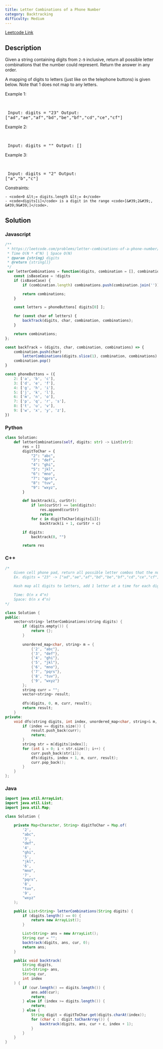 ```yaml
---
title: Letter Combinations of a Phone Number
category: Backtracking
difficulty: Medium
---
```


<Callout>

[Leetcode Link](https://leetcode.com/problems/letter-combinations-of-a-phone-number)

</Callout>

## Description
Given a string containing digits from <code>2-9</code> inclusive, return all possible letter combinations that the number could represent. Return the answer in any order.

A mapping of digits to letters (just like on the telephone buttons) is given below. Note that 1 does not map to any letters.
<Image alt="" src="https://assets.leetcode.com/uploads/2022/03/15/1200px-telephone-keypad2svg.png" width={300} height={243} />
 
Example 1:

<br /><pre className="overflow-x-auto">
Input: digits = &quot;23&quot;
Output: [&quot;ad&quot;,&quot;ae&quot;,&quot;af&quot;,&quot;bd&quot;,&quot;be&quot;,&quot;bf&quot;,&quot;cd&quot;,&quot;ce&quot;,&quot;cf&quot;]
</pre>

Example 2:

<br /><pre className="overflow-x-auto">
Input: digits = &quot;&quot;
Output: []
</pre>

Example 3:

<br /><pre className="overflow-x-auto">
Input: digits = &quot;2&quot;
Output: [&quot;a&quot;,&quot;b&quot;,&quot;c&quot;]
</pre>

 
Constraints:


	- <code>0 &lt;= digits.length &lt;= 4</code>
	- <code>digits[i]</code> is a digit in the range <code>[&#39;2&#39;, &#39;9&#39;]</code>.



## Solution

### Javascript
```javascript
/**
 * https://leetcode.com/problems/letter-combinations-of-a-phone-number/
 * Time O(N * 4^N) | Space O(N)
 * @param {string} digits
 * @return {string[]}
 */
 var letterCombinations = function(digits, combination = [], combinations = []) {
    const isBaseCase = !digits
    if (isBaseCase) {
        if (combination.length) combinations.push(combination.join(''))

        return combinations;
    }

    const letters = phoneButtons[ digits[0] ];

    for (const char of letters) {
        backTrack(digits, char, combination, combinations);
    }

    return combinations;
};

const backTrack = (digits, char, combination, combinations) => {
    combination.push(char)
        letterCombinations(digits.slice(1), combination, combinations)
    combination.pop()
}

const phoneButtons = ({
    2: ['a', 'b', 'c'],
    3: ['d', 'e', 'f'],
    4: ['g', 'h', 'i'],
    5: ['j', 'k', 'l'],
    6: ['m', 'n', 'o'],
    7: ['p', 'q', 'r', 's'],
    8: ['t', 'u', 'v'],
    9: ['w', 'x', 'y', 'z'],
})

```
### Python
```python
class Solution:
    def letterCombinations(self, digits: str) -> List[str]:
        res = []
        digitToChar = {
            "2": "abc",
            "3": "def",
            "4": "ghi",
            "5": "jkl",
            "6": "mno",
            "7": "qprs",
            "8": "tuv",
            "9": "wxyz",
        }

        def backtrack(i, curStr):
            if len(curStr) == len(digits):
                res.append(curStr)
                return
            for c in digitToChar[digits[i]]:
                backtrack(i + 1, curStr + c)

        if digits:
            backtrack(0, "")

        return res

```
### C++
```cpp
/*
    Given cell phone pad, return all possible letter combos that the number could represent
    Ex. digits = "23" -> ["ad","ae","af","bd","be","bf","cd","ce","cf"]

    Hash map all digits to letters, add 1 letter at a time for each digit, then backtrack undo

    Time: O(n x 4^n)
    Space: O(n x 4^n)
*/

class Solution {
public:
    vector<string> letterCombinations(string digits) {
        if (digits.empty()) {
            return {};
        }
        
        unordered_map<char, string> m = {
            {'2', "abc"},
            {'3', "def"},
            {'4', "ghi"},
            {'5', "jkl"},
            {'6', "mno"},
            {'7', "pqrs"},
            {'8', "tuv"},
            {'9', "wxyz"}
        };
        string curr = "";
        vector<string> result;
        
        dfs(digits, 0, m, curr, result);
        return result;
    }
private:
    void dfs(string digits, int index, unordered_map<char, string>& m, string& curr, vector<string>& result) {
        if (index == digits.size()) {
            result.push_back(curr);
            return;
        }
        string str = m[digits[index]];
        for (int i = 0; i < str.size(); i++) {
            curr.push_back(str[i]);
            dfs(digits, index + 1, m, curr, result);
            curr.pop_back();
        }
    }
};

```
### Java
```java
import java.util.ArrayList;
import java.util.List;
import java.util.Map;

class Solution {

    private Map<Character, String> digitToChar = Map.of(
        '2',
        "abc",
        '3',
        "def",
        '4',
        "ghi",
        '5',
        "jkl",
        '6',
        "mno",
        '7',
        "pqrs",
        '8',
        "tuv",
        '9',
        "wxyz"
    );

    public List<String> letterCombinations(String digits) {
        if (digits.length() == 0) {
            return new ArrayList();
        }

        List<String> ans = new ArrayList();
        String cur = "";
        backtrack(digits, ans, cur, 0);
        return ans;
    }

    public void backtrack(
        String digits,
        List<String> ans,
        String cur,
        int index
    ) {
        if (cur.length() == digits.length()) {
            ans.add(cur);
            return;
        } else if (index >= digits.length()) {
            return;
        } else {
            String digit = digitToChar.get(digits.charAt(index));
            for (char c : digit.toCharArray()) {
                backtrack(digits, ans, cur + c, index + 1);
            }
        }
    }
}

```


